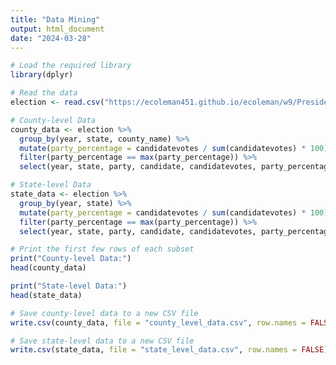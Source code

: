 ---
title: "Data Mining"
output: html_document
date: "2024-03-28"
---

```{r}
# Load the required library
library(dplyr)

# Read the data
election <- read.csv("https://ecoleman451.github.io/ecoleman/w9/PresidentialElection2000To2020.csv")

# County-level Data
county_data <- election %>%
  group_by(year, state, county_name) %>%
  mutate(party_percentage = candidatevotes / sum(candidatevotes) * 100) %>%
  filter(party_percentage == max(party_percentage)) %>%
  select(year, state, party, candidate, candidatevotes, party_percentage)

# State-level Data
state_data <- election %>%
  group_by(year, state) %>%
  mutate(party_percentage = candidatevotes / sum(candidatevotes) * 100) %>%
  filter(party_percentage == max(party_percentage)) %>%
  select(year, state, party, candidate, candidatevotes, party_percentage)

# Print the first few rows of each subset
print("County-level Data:")
head(county_data)

print("State-level Data:")
head(state_data)

# Save county-level data to a new CSV file
write.csv(county_data, file = "county_level_data.csv", row.names = FALSE)

# Save state-level data to a new CSV file
write.csv(state_data, file = "state_level_data.csv", row.names = FALSE)
```


